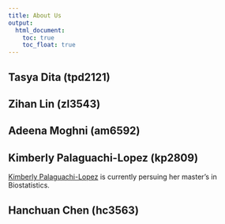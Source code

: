 ```yaml
---
title: About Us
output: 
  html_document:
    toc: true
    toc_float: true
---
```


## Tasya Dita (tpd2121) 

## Zihan Lin (zl3543)

## Adeena Moghni (am6592) 

## Kimberly Palaguachi-Lopez (kp2809) 

[Kimberly Palaguachi-Lopez](https://klopez67.github.io/about.html) is currently persuing her master's in Biostatistics. 

## Hanchuan Chen (hc3563)